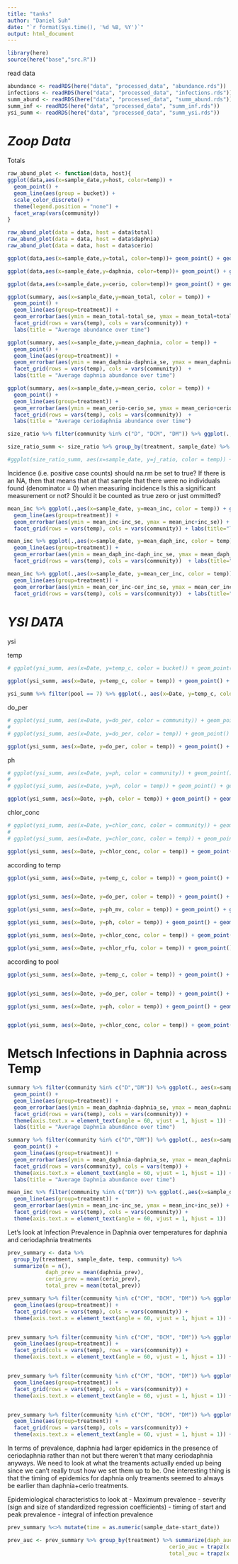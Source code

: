 ```yaml
---
title: "tanks"
author: "Daniel Suh"
date: "`r format(Sys.time(), '%d %B, %Y')`"
output: html_document
---
```


```r
library(here)
source(here("base","src.R"))
```


read data
```r
abundance <- readRDS(here("data", "processed_data", "abundance.rds"))
infections <- readRDS(here("data", "processed_data", "infections.rds"))
summ_abund <- readRDS(here("data", "processed_data", "summ_abund.rds"))
summ_inf <- readRDS(here("data", "processed_data", "summ_inf.rds"))
ysi_summ <- readRDS(here("data", "processed_data", "summ_ysi.rds"))
```




# *Zoop Data*

Totals
```r
raw_abund_plot <- function(data, host){
ggplot(data,aes(x=sample_date,y=host, color=temp)) + 
  geom_point() + 
  geom_line(aes(group = bucket)) + 
  scale_color_discrete() + 
  theme(legend.position = "none") + 
  facet_wrap(vars(community))
}

raw_abund_plot(data = data, host = data$total)
raw_abund_plot(data = data, host = data$daphnia)
raw_abund_plot(data = data, host = data$cerio)

```

```r
ggplot(data,aes(x=sample_date,y=total, color=temp))+ geom_point() + geom_line(aes(group = bucket)) + scale_color_discrete() + theme(legend.position = "none") + facet_grid(rows= vars(temp), cols = vars(community)) 

ggplot(data,aes(x=sample_date,y=daphnia, color=temp))+ geom_point() + geom_line(aes(group = bucket)) + scale_color_discrete() + facet_grid(rows= vars(temp), cols = vars(community)) 

ggplot(data,aes(x=sample_date,y=cerio, color=temp))+ geom_point() + geom_line(aes(group = bucket)) + scale_color_discrete() + facet_grid(rows= vars(temp), cols = vars(community)) 

```




```r
ggplot(summary, aes(x=sample_date,y=mean_total, color = temp)) + 
  geom_point() + 
  geom_line(aes(group=treatment)) + 
  geom_errorbar(aes(ymin = mean_total-total_se, ymax = mean_total+total_se)) +
  facet_grid(rows = vars(temp), cols = vars(community)) + 
  labs(title = "Average abundance over time")

ggplot(summary, aes(x=sample_date,y=mean_daphnia, color = temp)) + 
  geom_point() + 
  geom_line(aes(group=treatment)) + 
  geom_errorbar(aes(ymin = mean_daphnia-daphnia_se, ymax = mean_daphnia+daphnia_se)) +
  facet_grid(rows = vars(temp), cols = vars(community))  + 
  labs(title = "Average daphnia abundance over time")

ggplot(summary, aes(x=sample_date,y=mean_cerio, color = temp)) + 
  geom_point() + 
  geom_line(aes(group=treatment)) + 
  geom_errorbar(aes(ymin = mean_cerio-cerio_se, ymax = mean_cerio+cerio_se)) +
  facet_grid(rows = vars(temp), cols = vars(community))  + 
  labs(title = "Average ceriodaphnia abundance over time")
```



```r
size_ratio %>% filter(community %in% c("D", "DCM", "DM")) %>% ggplot(., aes(x=sample_date, y=j_ratio, color = temp)) + geom_point() + geom_line(aes(group=bucket)) + facet_grid(rows= vars(temp), cols = vars(community)) + labs(y = "Percent juvenile")
```

```r
size_ratio_summ <- size_ratio %>% group_by(treatment, sample_date) %>% summarize(mean_perc = mean(j_ratio), temp = temp)

#ggplot(size_ratio_summ, aes(x=sample_date, y=j_ratio, color = temp)) + geom_point()
```




Incidence (i.e. positive case counts)
should na.rm be set to true? If there is an NA, then that means that at that sample that there were no individuals found (denominator = 0) when measuring incidence
Is this a significant measurement or not? Should it be counted as true zero or just ommitted?




```r
mean_inc %>% ggplot(.,aes(x=sample_date, y=mean_inc, color = temp)) + geom_point() + 
  geom_line(aes(group=treatment)) + 
  geom_errorbar(aes(ymin = mean_inc-inc_se, ymax = mean_inc+inc_se)) +
  facet_grid(rows = vars(temp), cols = vars(community)) + labs(title="Total (Daphnia + Cerio) Incidence over Time")

mean_inc %>% ggplot(.,aes(x=sample_date, y=mean_daph_inc, color = temp)) + geom_point() + 
  geom_line(aes(group=treatment)) + 
  geom_errorbar(aes(ymin = mean_daph_inc-daph_inc_se, ymax = mean_daph_inc+daph_inc_se)) +
  facet_grid(rows = vars(temp), cols = vars(community))  + labs(title="Daphnia Incidence over Time")

mean_inc %>% ggplot(.,aes(x=sample_date, y=mean_cer_inc, color = temp)) + geom_point() + 
  geom_line(aes(group=treatment)) + 
  geom_errorbar(aes(ymin = mean_cer_inc-cer_inc_se, ymax = mean_cer_inc+cer_inc_se)) +
  facet_grid(rows = vars(temp), cols = vars(community))  + labs(title="Cerio Incidence over Time")
```





# *YSI DATA*

ysi



temp
```r
# ggplot(ysi_summ, aes(x=Date, y=temp_c, color = bucket)) + geom_point() + geom_line(aes(group=bucket)) + scale_color_discrete() + theme(legend.position = "none")

ggplot(ysi_summ, aes(x=Date, y=temp_c, color = temp)) + geom_point() + geom_line(aes(group=bucket)) + scale_color_discrete() + facet_grid(rows=vars(temp), cols = vars(community))
```

```r
ysi_summ %>% filter(pool == 7) %>% ggplot(., aes(x=Date, y=temp_c, color = bucket)) + geom_point() + geom_line(aes(group=bucket)) + scale_color_discrete() + theme(legend.position = "none")
```

do_per
```r
# ggplot(ysi_summ, aes(x=Date, y=do_per, color = community)) + geom_point() + geom_line(aes(group=bucket)) + scale_color_discrete() + facet_wrap(vars(temp))
# 
# ggplot(ysi_summ, aes(x=Date, y=do_per, color = temp)) + geom_point() + geom_line(aes(group=bucket)) + scale_color_discrete() + facet_wrap(vars(community))

ggplot(ysi_summ, aes(x=Date, y=do_per, color = temp)) + geom_point() + geom_line(aes(group=bucket)) + scale_color_discrete() + facet_grid(rows=vars(temp), cols = vars(community))
```

ph
```r
# ggplot(ysi_summ, aes(x=Date, y=ph, color = community)) + geom_point() + geom_line(aes(group=bucket)) + scale_color_discrete() + facet_wrap(vars(temp))
# 
# ggplot(ysi_summ, aes(x=Date, y=ph, color = temp)) + geom_point() + geom_line(aes(group=bucket)) + scale_color_discrete() + facet_wrap(vars(community))

ggplot(ysi_summ, aes(x=Date, y=ph, color = temp)) + geom_point() + geom_line(aes(group=bucket)) + scale_color_discrete() + facet_grid(rows=vars(temp), cols = vars(community))
```

chlor_conc
```r
# ggplot(ysi_summ, aes(x=Date, y=chlor_conc, color = community)) + geom_point() + geom_line(aes(group=bucket)) + scale_color_discrete() +  facet_wrap(vars(temp))
# 
# ggplot(ysi_summ, aes(x=Date, y=chlor_conc, color = temp)) + geom_point() + geom_line(aes(group=bucket)) + scale_color_discrete() +  facet_wrap(vars(community))

ggplot(ysi_summ, aes(x=Date, y=chlor_conc, color = temp)) + geom_point() + geom_line(aes(group=bucket)) + scale_color_discrete() + facet_grid(rows=vars(temp), cols = vars(community))
```
according to temp
```r
ggplot(ysi_summ, aes(x=Date, y=temp_c, color = temp)) + geom_point() + geom_line(aes(group=bucket)) + scale_color_discrete() + facet_grid(rows=vars(temp), cols = vars(community))


ggplot(ysi_summ, aes(x=Date, y=do_per, color = temp)) + geom_point() + geom_line(aes(group=bucket)) + scale_color_discrete() + facet_grid(rows=vars(temp), cols = vars(community))

ggplot(ysi_summ, aes(x=Date, y=ph_mv, color = temp)) + geom_point() + geom_line(aes(group=bucket)) + scale_color_discrete() + facet_grid(rows=vars(temp), cols = vars(community))

ggplot(ysi_summ, aes(x=Date, y=ph, color = temp)) + geom_point() + geom_line(aes(group=bucket)) + scale_color_discrete() + facet_grid(rows=vars(temp), cols = vars(community))

ggplot(ysi_summ, aes(x=Date, y=chlor_conc, color = temp)) + geom_point() + geom_line(aes(group=bucket)) + scale_color_discrete() + facet_grid(rows=vars(temp), cols = vars(community))

ggplot(ysi_summ, aes(x=Date, y=chlor_rfu, color = temp)) + geom_point() + geom_line(aes(group=bucket)) + scale_color_discrete() + facet_grid(rows=vars(temp), cols = vars(community))
```

according to pool
```r

ggplot(ysi_summ, aes(x=Date, y=temp_c, color = temp)) + geom_point() + geom_line(aes(group=bucket)) + scale_color_discrete() + facet_grid(rows=vars(pool), cols = vars(community))


ggplot(ysi_summ, aes(x=Date, y=do_per, color = temp)) + geom_point() + geom_line(aes(group=bucket)) + scale_color_discrete() + facet_grid(rows=vars(pool), cols = vars(community))

ggplot(ysi_summ, aes(x=Date, y=ph, color = temp)) + geom_point() + geom_line(aes(group=bucket)) + scale_color_discrete() + facet_grid(rows=vars(pool), cols = vars(community))


ggplot(ysi_summ, aes(x=Date, y=chlor_conc, color = temp)) + geom_point() + geom_line(aes(group=bucket)) + scale_color_discrete() + facet_grid(rows=vars(pool), cols = vars(community))

```



# Metsch Infections in Daphnia across Temp

```r
summary %>% filter(community %in% c("D","DM")) %>% ggplot(., aes(x=sample_date,y=mean_daphnia, color = temp)) + 
  geom_point() + 
  geom_line(aes(group=treatment)) + 
  geom_errorbar(aes(ymin = mean_daphnia-daphnia_se, ymax = mean_daphnia+daphnia_se)) +
  facet_grid(rows = vars(temp), cols = vars(community)) +
  theme(axis.text.x = element_text(angle = 60, vjust = 1, hjust = 1)) + 
  labs(title = "Average Daphnia abundance over time")

summary %>% filter(community %in% c("D","DM")) %>% ggplot(., aes(x=sample_date,y=mean_daphnia, color = temp)) + 
  geom_point() + 
  geom_line(aes(group=treatment)) + 
  geom_errorbar(aes(ymin = mean_daphnia-daphnia_se, ymax = mean_daphnia+daphnia_se)) +
  facet_grid(rows = vars(community), cols = vars(temp)) +
  theme(axis.text.x = element_text(angle = 60, vjust = 1, hjust = 1)) + 
  labs(title = "Average Daphnia abundance over time")

```

```r
mean_inc %>% filter(community %in% c("DM")) %>% ggplot(.,aes(x=sample_date, y=mean_inc, color = temp)) + geom_point() + 
  geom_line(aes(group=treatment)) + 
  geom_errorbar(aes(ymin = mean_inc-inc_se, ymax = mean_inc+inc_se)) +
  facet_grid(rows = vars(temp), cols = vars(community)) +
  theme(axis.text.x = element_text(angle = 60, vjust = 1, hjust = 1))

```

Let's look at Infection Prevalence in Daphnia over temperatures for daphnia and ceriodaphnia treatments

```r
prev_summary <- data %>% 
  group_by(treatment, sample_date, temp, community) %>%
  summarize(n = n(),
            daph_prev = mean(daphnia_prev),
            cerio_prev = mean(cerio_prev),
            total_prev = mean(total_prev))
```

```r
prev_summary %>% filter(community %in% c("CM", "DCM", "DM")) %>% ggplot(.,aes(x=sample_date, y=daph_prev, color = temp)) + geom_point() + 
  geom_line(aes(group=treatment)) + 
  facet_grid(rows = vars(temp), cols = vars(community)) +
  theme(axis.text.x = element_text(angle = 60, vjust = 1, hjust = 1)) + labs(title = "Daphnia prevalence over time")


prev_summary %>% filter(community %in% c("CM", "DCM", "DM")) %>% ggplot(.,aes(x=sample_date, y=daph_prev, color = temp)) + geom_point() + 
  geom_line(aes(group=treatment)) + 
  facet_grid(cols = vars(temp), rows = vars(community)) +
  theme(axis.text.x = element_text(angle = 60, vjust = 1, hjust = 1)) + labs(title = "Daphnia prevalence over time")


prev_summary %>% filter(community %in% c("CM", "DCM", "DM")) %>% ggplot(.,aes(x=sample_date, y=cerio_prev, color = temp)) + geom_point() + 
  geom_line(aes(group=treatment)) + 
  facet_grid(rows = vars(temp), cols = vars(community)) +
  theme(axis.text.x = element_text(angle = 60, vjust = 1, hjust = 1)) + labs(title = "Cerioaphnia prevalence over time")


prev_summary %>% filter(community %in% c("CM", "DCM", "DM")) %>% ggplot(.,aes(x=sample_date, y=total_prev, color = temp)) + geom_point() + 
  geom_line(aes(group=treatment)) + 
  facet_grid(rows = vars(temp), cols = vars(community)) +
  theme(axis.text.x = element_text(angle = 60, vjust = 1, hjust = 1)) + labs(title = "Daphnia+Cerio prevalence over time")
```

In terms of prevalence, daphnia had larger epidemics in the presence of ceriodaphnia rather than not but there weren't that many ceriodaphnia anyways. We need to look at what the treaments actually ended up being since we can't really trust how we set them up to be. One interesting thing is that the timing of epidemics for daphnia only treaments seemed to always be earlier than daphnia+cerio treatments. 


Epidemiological characteristics to look at
 - Maximum prevalence
 - severity (sign and size of standardized regression coefficients)
 - timing of start and peak prevalence
 - integral of infection prevalence

```r
prev_summary %<>% mutate(time = as.numeric(sample_date-start_date))

prev_auc <- prev_summary %>% group_by(treatment) %>% summarize(daph_auc = trapz(x = time, y = daph_prev),
                                                   cerio_auc = trapz(x = time, y = cerio_prev),
                                                   total_auc = trapz(x = time, y = total_prev))
```


